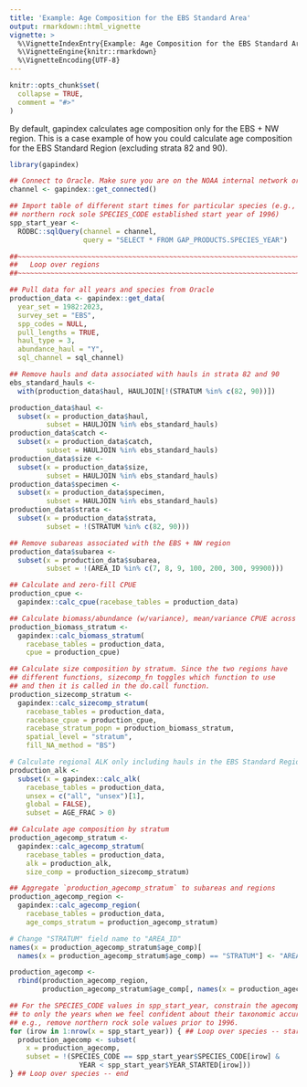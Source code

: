 ```yaml
---
title: 'Example: Age Composition for the EBS Standard Area'
output: rmarkdown::html_vignette
vignette: >
  %\VignetteIndexEntry{Example: Age Composition for the EBS Standard Area}
  %\VignetteEngine{knitr::rmarkdown}
  %\VignetteEncoding{UTF-8}
---
```


```r
knitr::opts_chunk$set(
  collapse = TRUE,
  comment = "#>"
)
```

By default, gapindex calculates age composition only for the EBS + NW region. This is a case example of how you could calculate age composition for the EBS Standard Region (excluding strata 82 and 90). 

```r
library(gapindex)

## Connect to Oracle. Make sure you are on the NOAA internal network or VPN
channel <- gapindex::get_connected()

## Import table of different start times for particular species (e.g., 
## northern rock sole SPECIES_CODE established start year of 1996)
spp_start_year <-
  RODBC::sqlQuery(channel = channel, 
                  query = "SELECT * FROM GAP_PRODUCTS.SPECIES_YEAR")

##~~~~~~~~~~~~~~~~~~~~~~~~~~~~~~~~~~~~~~~~~~~~~~~~~~~~~~~~~~~~~~~~~~~~~~~~~~~~~
##   Loop over regions
##~~~~~~~~~~~~~~~~~~~~~~~~~~~~~~~~~~~~~~~~~~~~~~~~~~~~~~~~~~~~~~~~~~~~~~~~~~~~~

## Pull data for all years and species from Oracle
production_data <- gapindex::get_data(
  year_set = 1982:2023,
  survey_set = "EBS",
  spp_codes = NULL,
  pull_lengths = TRUE, 
  haul_type = 3, 
  abundance_haul = "Y",
  sql_channel = sql_channel)

## Remove hauls and data associated with hauls in strata 82 and 90
ebs_standard_hauls <- 
  with(production_data$haul, HAULJOIN[!(STRATUM %in% c(82, 90))])

production_data$haul <- 
  subset(x = production_data$haul, 
         subset = HAULJOIN %in% ebs_standard_hauls)
production_data$catch <- 
  subset(x = production_data$catch, 
         subset = HAULJOIN %in% ebs_standard_hauls)
production_data$size <- 
  subset(x = production_data$size, 
         subset = HAULJOIN %in% ebs_standard_hauls)
production_data$specimen <- 
  subset(x = production_data$specimen, 
         subset = HAULJOIN %in% ebs_standard_hauls)
production_data$strata <- 
  subset(x = production_data$strata, 
         subset = !(STRATUM %in% c(82, 90)))

## Remove subareas associated with the EBS + NW region
production_data$subarea <- 
  subset(x = production_data$subarea, 
         subset = !(AREA_ID %in% c(7, 8, 9, 100, 200, 300, 99900)))

## Calculate and zero-fill CPUE
production_cpue <-
  gapindex::calc_cpue(racebase_tables = production_data)

## Calculate biomass/abundance (w/variance), mean/variance CPUE across strata
production_biomass_stratum <-
  gapindex::calc_biomass_stratum(
    racebase_tables = production_data,
    cpue = production_cpue)

## Calculate size composition by stratum. Since the two regions have
## different functions, sizecomp_fn toggles which function to use
## and then it is called in the do.call function.
production_sizecomp_stratum <- 
  gapindex::calc_sizecomp_stratum(
    racebase_tables = production_data,
    racebase_cpue = production_cpue,
    racebase_stratum_popn = production_biomass_stratum,
    spatial_level = "stratum",
    fill_NA_method = "BS")

# Calculate regional ALK only including hauls in the EBS Standard Region
production_alk <- 
  subset(x = gapindex::calc_alk(
    racebase_tables = production_data,
    unsex = c("all", "unsex")[1], 
    global = FALSE),
    subset = AGE_FRAC > 0)

## Calculate age composition by stratum
production_agecomp_stratum <- 
  gapindex::calc_agecomp_stratum(
    racebase_tables = production_data,
    alk = production_alk,
    size_comp = production_sizecomp_stratum)

## Aggregate `production_agecomp_stratum` to subareas and regions
production_agecomp_region <- 
  gapindex::calc_agecomp_region(
    racebase_tables = production_data,
    age_comps_stratum = production_agecomp_stratum)

# Change "STRATUM" field name to "AREA_ID"
names(x = production_agecomp_stratum$age_comp)[
  names(x = production_agecomp_stratum$age_comp) == "STRATUM"] <- "AREA_ID"

production_agecomp <- 
  rbind(production_agecomp_region,
        production_agecomp_stratum$age_comp[, names(x = production_agecomp_region)])

## For the SPECIES_CODE values in spp_start_year, constrain the agecomp tables 
## to only the years when we feel confident about their taxonomic accuracy, 
## e.g., remove northern rock sole values prior to 1996.
for (irow in 1:nrow(x = spp_start_year)) { ## Loop over species -- start
  production_agecomp <- subset(
    x = production_agecomp,
    subset = !(SPECIES_CODE == spp_start_year$SPECIES_CODE[irow] & 
                 YEAR < spp_start_year$YEAR_STARTED[irow]))
} ## Loop over species -- end
```
